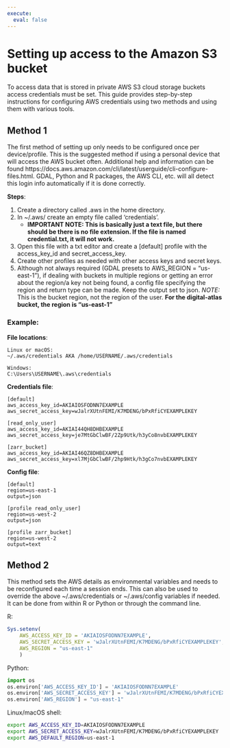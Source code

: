 ```yaml
---
execute:
  eval: false
---
```


# Setting up access to the Amazon S3 bucket {#sec-aws_setup}
To access data that is stored in private AWS S3 cloud storage buckets access credentials must be set. This guide provides step-by-step instructions for configuring AWS credentials using two methods and using them with various tools.

## Method 1
The first method of setting up only needs to be configured once per device/profile. This is the suggested method if using a personal device that will access the AWS bucket often. Additional help and information can be found https://docs.aws.amazon.com/cli/latest/userguide/cli-configure-files.html. GDAL, Python and R packages, the AWS CLI, etc. will all detect this login info automatically if it is done correctly. 

**Steps**: 

1. Create a directory called .aws in the home directory.
2. In ~/.aws/ create an empty file called 'credentials'. 
   - **IMPORTANT NOTE: This is basically just a text file, but there should be there is no file extension. If the file is named credential.txt, it will not work.**
3. Open this file with a txt editor and create a [default] profile with the access_key_id and secret_access_key.
4. Create other profiles as needed with other access keys and secret keys.
5. Although not always required (GDAL presets to AWS_REGION = "us-east-1"), if dealing with buckets in multiple regions or getting an error about the region/a key not being found, a config file specifying the region and return type can be made. Keep the output set to json. *NOTE:* This is the bucket region, not the region of the user. **For the digital-atlas bucket, the region is "us-east-1"**

### Example:

**File locations**:
```
Linux or macOS:
~/.aws/credentials AKA /home/USERNAME/.aws/credentials 

Windows:
C:\Users\USERNAME\.aws\credentials
```
**Credentials file**:
```
[default]
aws_access_key_id=AKIAIOSFODNN7EXAMPLE
aws_secret_access_key=wJalrXUtnFEMI/K7MDENG/bPxRfiCYEXAMPLEKEY

[read_only_user]
aws_access_key_id=AKIAI44QH8DHBEXAMPLE
aws_secret_access_key=je7MtGbClwBF/2Zp9Utk/h3yCo8nvbEXAMPLEKEY

[zarr_bucket]
aws_access_key_id=AKIAI46QZ8DHBEXAMPLE
aws_secret_access_key=xl7MjGbClwBF/2hp9Htk/h3gCo7nvbEXAMPLEKEY
```
**Config file**:
```
[default]
region=us-east-1
output=json

[profile read_only_user]
region=us-west-2
output=json

[profile zarr_bucket]
region=us-west-2
output=text
```
## Method 2
This method sets the AWS details as environmental variables and needs to be reconfigured each time a session ends. This can also be used to override the above ~/.aws/credentials or  ~/.aws/config variables if needed. It can be done from within R or Python or through the command line. 

R: 
```r
Sys.setenv(
    AWS_ACCESS_KEY_ID = 'AKIAIOSFODNN7EXAMPLE',
    AWS_SECRET_ACCESS_KEY = 'wJalrXUtnFEMI/K7MDENG/bPxRfiCYEXAMPLEKEY',
    AWS_REGION = "us-east-1"
    )
```

Python:
```python
import os
os.environ['AWS_ACCESS_KEY_ID'] = 'AKIAIOSFODNN7EXAMPLE'
os.environ['AWS_SECRET_ACCESS_KEY'] = 'wJalrXUtnFEMI/K7MDENG/bPxRfiCYEXAMPLEKEY'
os.environ['AWS_REGION'] = "us-east-1"
```

Linux/macOS shell:
```bash
export AWS_ACCESS_KEY_ID=AKIAIOSFODNN7EXAMPLE
export AWS_SECRET_ACCESS_KEY=wJalrXUtnFEMI/K7MDENG/bPxRfiCYEXAMPLEKEY
export AWS_DEFAULT_REGION=us-east-1
```